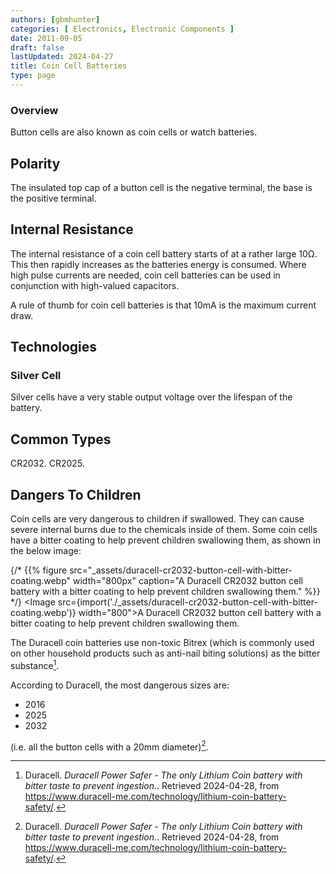 ```yaml
---
authors: [gbmhunter]
categories: [ Electronics, Electronic Components ]
date: 2011-09-05
draft: false
lastUpdated: 2024-04-27
title: Coin Cell Batteries
type: page
---
```



<WarningIsNotes />

### Overview

Button cells are also known as coin cells or watch batteries.

## Polarity

The insulated top cap of a button cell is the negative terminal, the base is the positive terminal.

## Internal Resistance

The internal resistance of a coin cell battery starts of at a rather large 10Ω. This then rapidly increases as the batteries energy is consumed. Where high pulse currents are needed, coin cell batteries can be used in conjunction with high-valued capacitors.

A rule of thumb for coin cell batteries is that 10mA is the maximum current draw.

## Technologies

### Silver Cell

Silver cells have a very stable output voltage over the lifespan of the battery.

## Common Types

CR2032. CR2025.

## Dangers To Children

Coin cells are very dangerous to children if swallowed. They can cause severe internal burns due to the chemicals inside of them. Some coin cells have a bitter coating to help prevent children swallowing them, as shown in the below image:

{/* {{% figure src="_assets/duracell-cr2032-button-cell-with-bitter-coating.webp" width="800px" caption="A Duracell CR2032 button cell battery with a bitter coating to help prevent children swallowing them." %}} */}
<Image src={import('./_assets/duracell-cr2032-button-cell-with-bitter-coating.webp')} width="800">A Duracell CR2032 button cell battery with a bitter coating to help prevent children swallowing them.</Image>

The Duracell coin batteries use non-toxic Bitrex (which is commonly used on other household products such as anti-nail biting solutions) as the bitter substance[^duracell-power-safer].

According to Duracell, the most dangerous sizes are:

* 2016
* 2025
* 2032

(i.e. all the button cells with a 20mm diameter)[^duracell-power-safer].

[^duracell-power-safer]: Duracell. _Duracell Power Safer - The only Lithium Coin battery with bitter taste to prevent ingestion._. Retrieved 2024-04-28, from https://www.duracell-me.com/technology/lithium-coin-battery-safety/.

